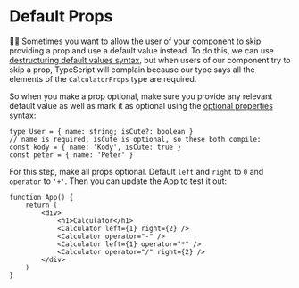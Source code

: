 # Default Props

<EpicVideo url="https://www.epicreact.dev/workshops/react-fundamentals/default-props" />

👨‍💼 Sometimes you want to allow the user of your component to skip providing a
prop and use a default value instead. To do this, we can use
[destructuring default values syntax](https://developer.mozilla.org/en-US/docs/Web/JavaScript/Reference/Operators/Destructuring_assignment#Default_values_2),
but when users of our component try to skip a prop, TypeScript will complain
because our type says all the elements of the `CalculatorProps` type are
required.

So when you make a prop optional, make sure you provide any relevant default
value as well as mark it as optional using the
[optional properties syntax](https://www.typescriptlang.org/docs/handbook/2/objects.html#optional-properties):

```tsx
type User = { name: string; isCute?: boolean }
// name is required, isCute is optional, so these both compile:
const kody = { name: 'Kody', isCute: true }
const peter = { name: 'Peter' }
```

For this step, make all props optional. Default `left` and `right` to
`0` and `operator` to `'+'`. Then you can update the App to test it out:

```tsx
function App() {
	return (
		<div>
			<h1>Calculator</h1>
			<Calculator left={1} right={2} />
			<Calculator operator="-" />
			<Calculator left={1} operator="*" />
			<Calculator operator="/" right={2} />
		</div>
	)
}
```
